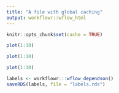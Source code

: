 ```yaml
---
title: "A file with global caching"
output: workflowr::wflow_html
---
```


```r
knitr::opts_chunk$set(cache = TRUE)
```

```r
plot(1:10)
```

```r
plot(1:10)
```

```r
plot(1:10)
```

```r
labels <- workflowr:::wflow_dependson()
saveRDS(labels, file = "labels.rds")
```

